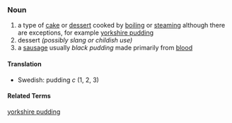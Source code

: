 ===Noun===

# a type of [[cake]] or [[dessert]] cooked by [[boiling]] or [[steaming]] although there are exceptions, for example [[yorkshire pudding]]
# dessert ''(possibly slang or childish use) ''
# a [[sausage]] usually ''black pudding'' made primarily from [[blood]]

==== Translation ====
*Swedish: pudding ''c'' (1, 2, 3)

==== Related Terms ====

[[yorkshire pudding]]